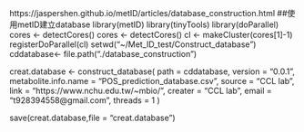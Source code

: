 
https://jaspershen.github.io/metID/articles/database_construction.html 
##使用metID建立database 
library(metID)
library(tinyTools)
library(doParallel)
cores <- detectCores()
cores <- detectCores()
cl <- makeCluster(cores[1]-1)
registerDoParallel(cl)
setwd("~/Met_ID_test/Construct_database")
cddatabase<- file.path("./database_construction")


creat.database <- construct_database(
     path = cddatabase,
     version = "0.0.1",
     metabolite.info.name = "POS_prediction_database.csv",
     source = "CCL lab",
     link = "https://www.nchu.edu.tw/~mbio/",
     creater = "CCL lab",
     email = "t928394558@gmail.com",
     threads = 1
)

save(creat.database,file = "creat.database")

